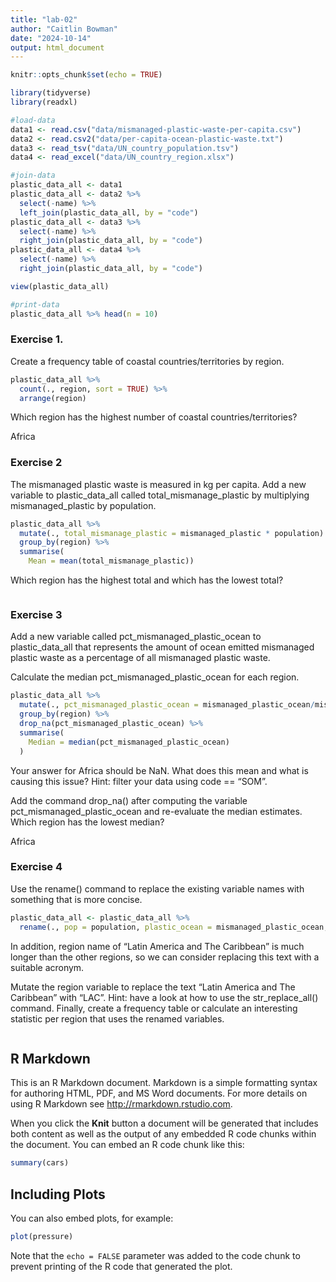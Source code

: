 ```yaml
---
title: "lab-02"
author: "Caitlin Bowman"
date: "2024-10-14"
output: html_document
---
```


```r
knitr::opts_chunk$set(echo = TRUE)
```

```r
library(tidyverse)
library(readxl)
```

```r
#load-data
data1 <- read.csv("data/mismanaged-plastic-waste-per-capita.csv")
data2 <- read.csv2("data/per-capita-ocean-plastic-waste.txt")
data3 <- read_tsv("data/UN_country_population.tsv")
data4 <- read_excel("data/UN_country_region.xlsx")
```

```r
#join-data
plastic_data_all <- data1
plastic_data_all <- data2 %>%
  select(-name) %>%
  left_join(plastic_data_all, by = "code")
plastic_data_all <- data3 %>%
  select(-name) %>%
  right_join(plastic_data_all, by = "code")
plastic_data_all <- data4 %>%
  select(-name) %>%
  right_join(plastic_data_all, by = "code")

view(plastic_data_all)
```

```r
#print-data
plastic_data_all %>% head(n = 10)
```

### Exercise 1.
Create a frequency table of coastal countries/territories by region.

```r
plastic_data_all %>% 
  count(., region, sort = TRUE) %>%
  arrange(region)
```

Which region has the highest number of coastal countries/territories?

Africa

### Exercise 2
The mismanaged plastic waste is measured in kg per capita. Add a new variable to plastic_data_all called total_mismanage_plastic by multiplying mismanaged_plastic by population.

```r
plastic_data_all %>%
  mutate(., total_mismanage_plastic = mismanaged_plastic * population) %>%
  group_by(region) %>%
  summarise(
    Mean = mean(total_mismanage_plastic))
```

Which region has the highest total and which has the lowest total?

```r

```

### Exercise 3
Add a new variable called pct_mismanaged_plastic_ocean to plastic_data_all that represents the amount of ocean emitted mismanaged plastic waste as a percentage of all mismanaged plastic waste.

Calculate the median pct_mismanaged_plastic_ocean for each region.

```r
plastic_data_all %>%
  mutate(., pct_mismanaged_plastic_ocean = mismanaged_plastic_ocean/mismanaged_plastic * 100) %>%
  group_by(region) %>%
  drop_na(pct_mismanaged_plastic_ocean) %>%
  summarise(
    Median = median(pct_mismanaged_plastic_ocean)
  )
```

Your answer for Africa should be NaN. What does this mean and what is causing this issue? Hint: filter your data using code == "SOM".

Add the command drop_na() after computing the variable pct_mismanaged_plastic_ocean and re-evaluate the median estimates. Which region has the lowest median?

Africa

### Exercise 4
Use the rename() command to replace the existing variable names with something that is more concise.

```r
plastic_data_all <- plastic_data_all %>%
  rename(., pop = population, plastic_ocean = mismanaged_plastic_ocean, plastic = mismanaged_plastic)
```

In addition, region name of "Latin America and The Caribbean" is much longer than the other regions, so we can consider replacing this text with a suitable acronym.

Mutate the region variable to replace the text "Latin America and The Caribbean" with "LAC". Hint: have a look at how to use the str_replace_all() command.
Finally, create a frequency table or calculate an interesting statistic per region that uses the renamed variables.

```r

```

## R Markdown

This is an R Markdown document. Markdown is a simple formatting syntax for authoring HTML, PDF, and MS Word documents. For more details on using R Markdown see <http://rmarkdown.rstudio.com>.

When you click the **Knit** button a document will be generated that includes both content as well as the output of any embedded R code chunks within the document. You can embed an R code chunk like this:

```r
summary(cars)
```

## Including Plots

You can also embed plots, for example:

```r
plot(pressure)
```

Note that the `echo = FALSE` parameter was added to the code chunk to prevent printing of the R code that generated the plot.
